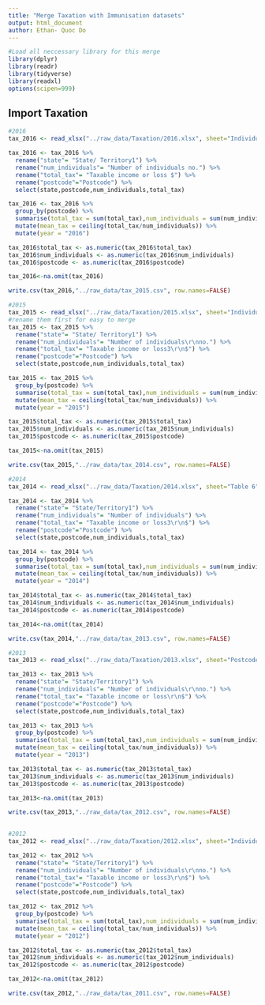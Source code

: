 ```yaml
---
title: "Merge Taxation with Immunisation datasets"
output: html_document
author: Ethan- Quoc Do
---
```



```r
#Load all neccessary library for this merge
library(dplyr)
library(readr)
library(tidyverse)
library(readxl)
options(scipen=999)

```

## Import Taxation

```r
#2016
tax_2016 <- read_xlsx("../raw_data/Taxation/2016.xlsx", sheet="Individuals Table 6B")

tax_2016 <- tax_2016 %>%
  rename("state"= "State/ Territory1") %>%
  rename("num_individuals"= "Number of individuals no.") %>%
  rename("total_tax"= "Taxable income or loss $") %>%
  rename("postcode"="Postcode") %>%
  select(state,postcode,num_individuals,total_tax)

tax_2016 <- tax_2016 %>%
  group_by(postcode) %>%
  summarise(total_tax = sum(total_tax),num_individuals = sum(num_individuals)) %>%
  mutate(mean_tax = ceiling(total_tax/num_individuals)) %>%
  mutate(year = "2016")

tax_2016$total_tax <- as.numeric(tax_2016$total_tax)
tax_2016$num_individuals <- as.numeric(tax_2016$num_individuals)
tax_2016$postcode <- as.numeric(tax_2016$postcode)

tax_2016<-na.omit(tax_2016)

write.csv(tax_2016,"../raw_data/tax_2015.csv", row.names=FALSE)

```

```r
#2015
tax_2015 <- read_xlsx("../raw_data/Taxation/2015.xlsx", sheet="Individuals Table 6B")
#rename them first for easy to merge
tax_2015 <- tax_2015 %>%
  rename("state"= "State/ Territory1") %>%
  rename("num_individuals"= "Number of individuals\r\nno.") %>%
  rename("total_tax"= "Taxable income or loss3\r\n$") %>%
  rename("postcode"="Postcode") %>%
  select(state,postcode,num_individuals,total_tax)

tax_2015 <- tax_2015 %>%
  group_by(postcode) %>%
  summarise(total_tax = sum(total_tax),num_individuals = sum(num_individuals)) %>%
  mutate(mean_tax = ceiling(total_tax/num_individuals)) %>%
  mutate(year = "2015")

tax_2015$total_tax <- as.numeric(tax_2015$total_tax)
tax_2015$num_individuals <- as.numeric(tax_2015$num_individuals)
tax_2015$postcode <- as.numeric(tax_2015$postcode)

tax_2015<-na.omit(tax_2015)

write.csv(tax_2015,"../raw_data/tax_2014.csv", row.names=FALSE)

```

```r
#2014
tax_2014 <- read_xlsx("../raw_data/Taxation/2014.xlsx", sheet="Table 6")

tax_2014 <- tax_2014 %>%
  rename("state"= "State/Territory1") %>%
  rename("num_individuals"= "Number of individuals") %>%
  rename("total_tax"= "Taxable income or loss3\r\n$") %>%
  rename("postcode"="Postcode") %>%
  select(state,postcode,num_individuals,total_tax)

tax_2014 <- tax_2014 %>%
  group_by(postcode) %>%
  summarise(total_tax = sum(total_tax),num_individuals = sum(num_individuals)) %>%
  mutate(mean_tax = ceiling(total_tax/num_individuals)) %>%
  mutate(year = "2014")

tax_2014$total_tax <- as.numeric(tax_2014$total_tax)
tax_2014$num_individuals <- as.numeric(tax_2014$num_individuals)
tax_2014$postcode <- as.numeric(tax_2014$postcode)

tax_2014<-na.omit(tax_2014)

write.csv(tax_2014,"../raw_data/tax_2013.csv", row.names=FALSE)

```

```r
#2013
tax_2013 <- read_xlsx("../raw_data/Taxation/2013.xlsx", sheet="Postcode only")

tax_2013 <- tax_2013 %>%
  rename("state"= "State/Territory1") %>%
  rename("num_individuals"= "Number of individuals\r\nno.") %>%
  rename("total_tax"= "Taxable income or loss\r\n$") %>%
  rename("postcode"="Postcode") %>%
  select(state,postcode,num_individuals,total_tax)

tax_2013 <- tax_2013 %>%
  group_by(postcode) %>%
  summarise(total_tax = sum(total_tax),num_individuals = sum(num_individuals)) %>%
  mutate(mean_tax = ceiling(total_tax/num_individuals)) %>%
  mutate(year = "2013")

tax_2013$total_tax <- as.numeric(tax_2013$total_tax)
tax_2013$num_individuals <- as.numeric(tax_2013$num_individuals)
tax_2013$postcode <- as.numeric(tax_2013$postcode)

tax_2013<-na.omit(tax_2013)

write.csv(tax_2013,"../raw_data/tax_2012.csv", row.names=FALSE)
  
```

```r
#2012
tax_2012 <- read_xlsx("../raw_data/Taxation/2012.xlsx", sheet="Individuals Tax Table 6")

tax_2012 <- tax_2012 %>%
  rename("state"= "State/Territory1") %>%
  rename("num_individuals"= "Number of individuals\r\nno.") %>%
  rename("total_tax"= "Taxable income or loss3\r\n$") %>%
  rename("postcode"="Postcode") %>%
  select(state,postcode,num_individuals,total_tax)

tax_2012 <- tax_2012 %>%
  group_by(postcode) %>%
  summarise(total_tax = sum(total_tax),num_individuals = sum(num_individuals)) %>%
  mutate(mean_tax = ceiling(total_tax/num_individuals)) %>%
  mutate(year = "2012")

tax_2012$total_tax <- as.numeric(tax_2012$total_tax)
tax_2012$num_individuals <- as.numeric(tax_2012$num_individuals)
tax_2012$postcode <- as.numeric(tax_2012$postcode)

tax_2012<-na.omit(tax_2012)

write.csv(tax_2012,"../raw_data/tax_2011.csv", row.names=FALSE)
```
